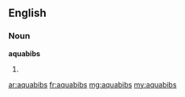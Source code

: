 ==English==

===Noun===
'''aquabibs'''

# {{plural of|[[aquabib]]}}

[[ar:aquabibs]]
[[fr:aquabibs]]
[[mg:aquabibs]]
[[my:aquabibs]]